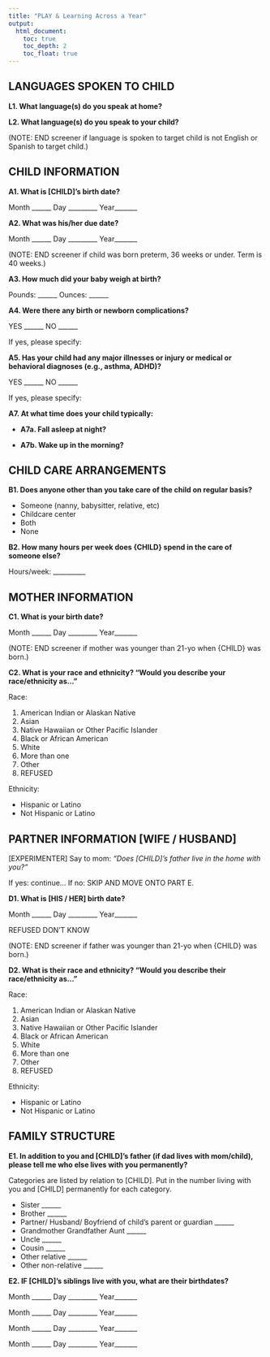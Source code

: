 ```yaml
---
title: "PLAY & Learning Across a Year"
output:
  html_document:
    toc: true
    toc_depth: 2
    toc_float: true
---
```


## LANGUAGES SPOKEN TO CHILD

**L1. What language(s) do you speak at home?**

**L2. What language(s) do you speak to your child?**

(NOTE: END screener if language is spoken to target child is not English or Spanish to target child.)

## CHILD INFORMATION

**A1. What is [CHILD]’s birth date?**

Month ______   Day _________   Year_______

**A2. What was his/her due date?**

Month ______   Day _________   Year_______	

(NOTE: END screener if child was born preterm, 36 weeks or under. Term is 40 weeks.)

**A3. How much did your baby weigh at birth?**

Pounds: ______              Ounces: ______ 	

**A4. Were there any birth or newborn complications?**

YES ______            NO ______

If yes, please specify:

**A5. Has your child had any major illnesses or injury or medical or behavioral diagnoses (e.g., asthma, ADHD)?**

YES  ______            NO ______

If yes, please specify:

**A7. At what time does your child typically:**

- **A7a. Fall asleep at night?**  	

- **A7b. Wake up in the morning?**

## CHILD CARE ARRANGEMENTS

**B1. Does anyone other than you take care of the child on regular basis?**

- Someone (nanny, babysitter, relative, etc) 
- Childcare center
- Both
- None

**B2. How many hours per week does {CHILD} spend in the care of someone else?**

Hours/week: __________

## MOTHER INFORMATION

**C1. What is your birth date?**

Month ______   Day _________   Year_______

(NOTE: END screener if mother was younger than 21-yo when {CHILD} was born.)

**C2. What is your race and ethnicity? “Would you describe your race/ethnicity as…”**

Race:

1. American Indian or Alaskan Native
2. Asian
3. Native Hawaiian or Other Pacific Islander
4. Black or African American
5. White
6. More than one
7. Other
8. REFUSED

Ethnicity:

- Hispanic or Latino
- Not Hispanic or Latino 

## PARTNER INFORMATION [WIFE / HUSBAND]

[EXPERIMENTER] Say to mom: *“Does [CHILD]’s father live in the home with you?”*

If yes: continue…
If no: SKIP AND MOVE ONTO PART E.

**D1. What is [HIS / HER] birth date?**

Month ______   Day _________   Year_______

REFUSED          DON'T KNOW

(NOTE: END screener if father was younger than 21-yo when {CHILD} was born.)

**D2. What is their race and ethnicity? “Would you describe their race/ethnicity as…”**

Race:

1. American Indian or Alaskan Native
2. Asian
3. Native Hawaiian or Other Pacific Islander
4. Black or African American
5. White
6. More than one
7. Other
8. REFUSED

Ethnicity:

- Hispanic or Latino
- Not Hispanic or Latino 

## FAMILY STRUCTURE

**E1. In addition to you and [CHILD]’s father (if dad lives with mom/child), please tell me who else lives with you permanently?**

Categories are listed by relation to [CHILD]. Put in the number living with you and [CHILD] permanently for each category.

- Sister ______
- Brother ______
- Partner/ Husband/ Boyfriend of child's parent or guardian ______
- Grandmother Grandfather Aunt ______
- Uncle ______
- Cousin ______
- Other relative ______
- Other non-relative ______

**E2. IF [CHILD]’s siblings live with you, what are their birthdates?**

Month ______   Day _________   Year_______

Month ______   Day _________   Year_______

Month ______   Day _________   Year_______

Month ______   Day _________   Year_______
